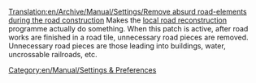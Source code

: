 [[Translation:en/Archive/Manual/Settings/Remove absurd road-elements during the road construction]]
Makes the [[en/Manual/Local authority#fund-local-road-construction|local road reconstruction]] programme actually do something.  When this patch is active, after road works are finished in a road tile, unnecessary road pieces are removed.  Unnecessary road pieces are those leading into buildings, water, uncrossable railroads, etc.

[[Category:en/Manual/Settings & Preferences]]
